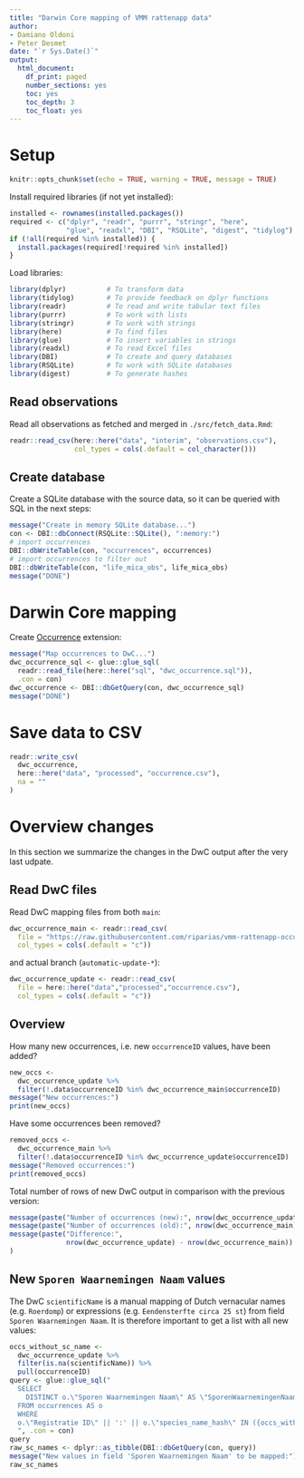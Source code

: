```yaml
---
title: "Darwin Core mapping of VMM rattenapp data"
author:
- Damiano Oldoni
- Peter Desmet
date: "`r Sys.Date()`"
output:
  html_document:
    df_print: paged
    number_sections: yes
    toc: yes
    toc_depth: 3
    toc_float: yes
---
```


# Setup 

```r
knitr::opts_chunk$set(echo = TRUE, warning = TRUE, message = TRUE)
```

Install required libraries (if not yet installed):

```r
installed <- rownames(installed.packages())
required <- c("dplyr", "readr", "purrr", "stringr", "here",
              "glue", "readxl", "DBI", "RSQLite", "digest", "tidylog")
if (!all(required %in% installed)) {
  install.packages(required[!required %in% installed])
}
```

Load libraries:

```r
library(dplyr)          # To transform data
library(tidylog)        # To provide feedback on dplyr functions
library(readr)          # To read and write tabular text files
library(purrr)          # To work with lists
library(stringr)        # To work with strings
library(here)           # To find files
library(glue)           # To insert variables in strings
library(readxl)         # To read Excel files
library(DBI)            # To create and query databases
library(RSQLite)        # To work with SQLite databases
library(digest)         # To generate hashes
```

## Read observations

Read all observations as fetched and merged in `./src/fetch_data.Rmd`:

```r
readr::read_csv(here::here("data", "interim", "observations.csv"),
                col_types = cols(.default = col_character()))
```

## Create database

Create a SQLite database with the source data, so it can be queried with SQL in the next steps:

```r
message("Create in memory SQLite database...")
con <- DBI::dbConnect(RSQLite::SQLite(), ":memory:")
# import occurrences
DBI::dbWriteTable(con, "occurrences", occurrences)
# import occurrences to filter out
DBI::dbWriteTable(con, "life_mica_obs", life_mica_obs)
message("DONE")
```

# Darwin Core mapping

Create [Occurrence](https://rs.gbif.org/core/dwc_occurrence_2022-02-02.xml) extension:

```r
message("Map occurrences to DwC...")
dwc_occurrence_sql <- glue::glue_sql(
  readr::read_file(here::here("sql", "dwc_occurrence.sql")), 
  .con = con)
dwc_occurrence <- DBI::dbGetQuery(con, dwc_occurrence_sql)
message("DONE")
```

# Save data to CSV

```r
readr::write_csv(
  dwc_occurrence,
  here::here("data", "processed", "occurrence.csv"),
  na = ""
)
```

# Overview changes

In this section we summarize the changes in the DwC output after the very last udpate.

## Read DwC files

Read DwC mapping files from both `main`:

```r
dwc_occurrence_main <- readr::read_csv(
  file = "https://raw.githubusercontent.com/riparias/vmm-rattenapp-occurrences/main/data/processed/occurrence.csv",
  col_types = cols(.default = "c"))
```

and actual branch (`automatic-update-*`):
 
```r
dwc_occurrence_update <- readr::read_csv(
  file = here::here("data","processed","occurrence.csv"),
  col_types = cols(.default = "c"))
```

## Overview

How many new occurrences, i.e. new `occurrenceID` values, have been added?

```r
new_occs <- 
  dwc_occurrence_update %>%
  filter(!.data$occurrenceID %in% dwc_occurrence_main$occurrenceID)
message("New occurrences:")
print(new_occs)
```

Have some occurrences been removed?

```r
removed_occs <- 
  dwc_occurrence_main %>%
  filter(!.data$occurrenceID %in% dwc_occurrence_update$occurrenceID)
message("Removed occurrences:")
print(removed_occs)
```

Total number of rows of new DwC output in comparison with the previous version:

```r
message(paste("Number of occurrences (new):", nrow(dwc_occurrence_update)))
message(paste("Number of occurrences (old):", nrow(dwc_occurrence_main)))
message(paste("Difference:", 
              nrow(dwc_occurrence_update) - nrow(dwc_occurrence_main))
)
```

## New `Sporen Waarnemingen Naam` values

The DwC `scientificName` is a manual mapping of Dutch vernacular names (e.g. `Roerdomp`) or expressions (e.g. `Eendensterfte circa 25 st`) from field `Sporen Waarnemingen Naam`. It is therefore important to get a list with all new values:

```r
occs_without_sc_name <- 
  dwc_occurrence_update %>%
  filter(is.na(scientificName)) %>%
  pull(occurrenceID)
query <- glue::glue_sql("
  SELECT 
    DISTINCT o.\"Sporen Waarnemingen Naam\" AS \"SporenWaarnemingenNaam\"
  FROM occurrences AS o 
  WHERE  
  o.\"Registratie ID\" || ':' || o.\"species_name_hash\" IN ({occs_without_sc_name*})
  ", .con = con)
query
raw_sc_names <- dplyr::as_tibble(DBI::dbGetQuery(con, query))
message("New values in field 'Sporen Waarnemingen Naam' to be mapped:")
raw_sc_names
```
